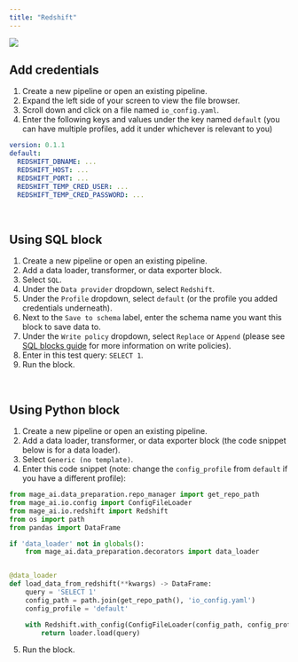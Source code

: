 ```yaml
---
title: "Redshift"
---
```


![](https://user-images.githubusercontent.com/78053898/198754422-f3800160-b36a-4e3c-af78-cf322e55a7d3.png)

## Add credentials

1. Create a new pipeline or open an existing pipeline.
2. Expand the left side of your screen to view the file browser.
3. Scroll down and click on a file named `io_config.yaml`.
4. Enter the following keys and values under the key named `default` (you can
   have multiple profiles, add it under whichever is relevant to you)

```yaml
version: 0.1.1
default:
  REDSHIFT_DBNAME: ...
  REDSHIFT_HOST: ...
  REDSHIFT_PORT: ...
  REDSHIFT_TEMP_CRED_USER: ...
  REDSHIFT_TEMP_CRED_PASSWORD: ...
```

<br />

## Using SQL block

1. Create a new pipeline or open an existing pipeline.
2. Add a data loader, transformer, or data exporter block.
3. Select `SQL`.
4. Under the `Data provider` dropdown, select `Redshift`.
5. Under the `Profile` dropdown, select `default` (or the profile you added
   credentials underneath).
6. Next to the `Save to schema` label, enter the schema name you want this block
   to save data to.
7. Under the `Write policy` dropdown, select `Replace` or `Append` (please see
   [SQL blocks guide](https://github.com/mage-ai/mage-ai/blob/master/docs/guides/blocks/SQL.md)
   for more information on write policies).
8. Enter in this test query: `SELECT 1`.
9. Run the block.

<br />

## Using Python block

1. Create a new pipeline or open an existing pipeline.
2. Add a data loader, transformer, or data exporter block (the code snippet
   below is for a data loader).
3. Select `Generic (no template)`.
4. Enter this code snippet (note: change the `config_profile` from `default` if
   you have a different profile):

```python
from mage_ai.data_preparation.repo_manager import get_repo_path
from mage_ai.io.config import ConfigFileLoader
from mage_ai.io.redshift import Redshift
from os import path
from pandas import DataFrame

if 'data_loader' not in globals():
    from mage_ai.data_preparation.decorators import data_loader


@data_loader
def load_data_from_redshift(**kwargs) -> DataFrame:
    query = 'SELECT 1'
    config_path = path.join(get_repo_path(), 'io_config.yaml')
    config_profile = 'default'

    with Redshift.with_config(ConfigFileLoader(config_path, config_profile)) as loader:
        return loader.load(query)
```

5. Run the block.

<br />
